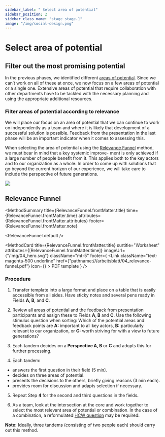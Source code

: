 ```yaml
---
sidebar_label: " Select area of potential"
sidebar_position: 2
sidebar_class_name: "stage stage-1"
image: "/img/social-design.png"
---
```



# Select area of potential

## Filter out the most promising potential

In the previous phases, we identified different [areas of potential](/en/buch/erkennen/potenzialfelder-identifizieren#potential-profile). Since we can’t work on all of these at once, we now focus on a few areas of potential or a single one. Extensive areas of potential that require collaboration with other departments have to be tackled with the necessary planning and using the appropriate additional resources.

### Filter areas of potential according to relevance
We will place our focus on an area of potential that we can continue to work on independently as a team and where it is likely that development of a successful solution is possible. Feedback from the presentation in the last phase will be an important indicator when it comes to assessing this.

When selecting the area of potential using the [Relevance Funnel](#relevance-funnel) method, we must bear in mind that a key systemic improve- ment is only achieved if a large number of people benefit from it. This applies both to the key actors and to our organization as a whole. In order to come up with solutions that go beyond the current horizon of our experience, we will take care to include the perspective of future generations.

<img
  src="/img/04_potenzialfeld.svg"
  className="w-64 mx-auto aspect-square"
  aria-hidden
/>

## Relevance Funnel

<MethodSummary
  title={RelevanceFunnel.frontMatter.title}
  time={RelevanceFunnel.frontMatter.time}
  attributes={RelevanceFunnel.frontMatter.attributes}
  footer={RelevanceFunnel.frontMatter.note}
>
  <RelevanceFunnel.default />
</MethodSummary>

<MethodCard
  title={RelevanceFunnel.frontMatter.title}
  surtitle="Worksheet"
  attributes={[RelevanceFunnel.frontMatter.time]}
  imageUrl={"/img/04_hero.svg"}
  className="mt-5"
  footer={
    <Link
      className="text-magenta-500 underline"
      href={"pathname:///arbeitsblatt/04_relevance-funnel.pdf"}
      icon={<EditIcon className="w-3 h-3 text-inherit" />}
    >
      PDF template
    </Link>
  }
/>

### Procedure

1. Transfer template into a large format and place on a table that is easily accessible from all sides. Have sticky notes and several pens ready in Fields **A, B**, and **C**.

2. Review all [areas of potential](/en/buch/erkennen/potenzialfelder-identifizieren#potential-profile) and the feedback from presentation participants and assign these to Fields **A, B** and **C**. Use the following stimulus question when sorting: Which of the potential areas and feedback points are
**A:** important to all key actors, **B:** particularly relevant to our organization, or **C:** worth striving for with a view to future generations?

3. Each tandem decides on a **Perspective A, B** or **C** and adopts this for further processing.

4. Each tandem:

- answers the first question in their field (5 min).
- decides on three areas of potential.
- presents the decisions to the others, briefly giving reasons (3 min each).
- provides room for discussion and adapts selection if necessary.

5. Repeat Step **4** for the second and third questions in the fields.

6. As a team, look at the intersection at the core and work together to select the most relevant area of potential or combination. In the case of a combination, a reformulated [HCW question](/en/buch/erkennen/potenziale-eingrenzen#how-can-we--questions) may be required.

<Hint>
  <b>Note:</b> Ideally, three tandems (consisting of two people each) should carry out this method.
</Hint>

